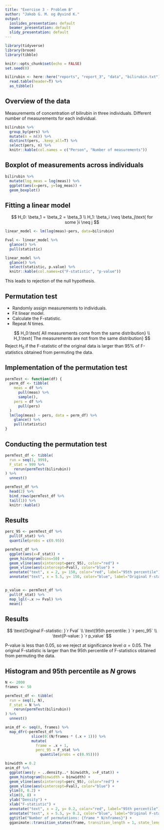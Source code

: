 ```yaml
---
title: "Exercise 3 - Problem B"
author: "Jakob G. M. og Øyvind K."
output:
  ioslides_presentation: default
  beamer_presentation: default
  slidy_presentation: default
---
```


```r
library(tidyverse)
library(broom)
library(tibble)

knitr::opts_chunk$set(echo = FALSE)
set.seed(0)

bilirubin <- here::here("reports", "report_3", "data", "bilirubin.txt") %>%
  read.table(header=T) %>%
  as_tibble()
```

## Overview of the data

Measurements of concentration of bilirubin in three individuals. Different number of measurements for each individual.

```r
bilirubin %>%
  group_by(pers) %>% 
  mutate(n = n()) %>% 
  distinct(pers, .keep_all=T) %>%
  select(pers, n) %>%
  knitr::kable(col.names = c("Person", "Number of measurements"))
```

## Boxplot of measurements across individuals

```r
bilirubin %>%
  mutate(log_meas = log(meas)) %>%
  ggplot(aes(x=pers, y=log_meas)) +
  geom_boxplot()
```



## Fitting a linear model

$$
H_0: \beta_1 = \beta_2 = \beta_3 \\
H_1: \beta_i \neq \beta_j\text{ for some }i \neq j
$$


```r
linear_model <- lm(log(meas)~pers, data=bilirubin)

Fval <- linear_model %>%
  glance() %>%
  pull(statistic)

linear_model %>%
  glance() %>%
  select(statistic, p.value) %>% 
  knitr::kable(col.names=c("F-statistic", "p-value"))
```

This leads to rejection of the null hypothesis.


## Permutation test

- Randomly assign measurements to individuals. 
- Fit linear model.
- Calculate the F-statistic.
- Repeat $N$ times.

$$
H_0:\text{ All measurements come from the same distribution} \\
H_1:\text{ The measurements are not from the same distribution}
$$
Reject $H_0$ if the F-statistic of the original data is larger than $95\%$ of F-statistics obtained from permuting the data. 

## Implementation of the permutation test

```r
permTest <- function(df) {
  perm_df <- tibble(
    meas = df %>%
      pull(meas) %>%
      sample(),
    pers = df %>%
      pull(pers)
  )
  lm(log(meas) ~ pers, data = perm_df) %>%
    glance() %>%
    pull(statistic)
}
```

## Conducting the permutation test

```r
permTest_df <- tibble(
  run = seq(1, 999),
  F_stat = 999 %>%
    rerun(permTest(bilirubin))
) %>%
  unnest()
```

```r
permTest_df %>%
  head(2) %>%
  bind_rows(permTest_df %>%
  tail(1)) %>%
  knitr::kable()
```


## Results

```r
perc_95 <- permTest_df %>%
  pull(F_stat) %>% 
  quantile(probs = c(0.95))

permTest_df %>%
  ggplot(aes(x=F_stat)) +
  geom_histogram(bins=50) +
  geom_vline(aes(xintercept=perc_95), color="red") +
  geom_vline(aes(xintercept=Fval), color="blue") +
  annotate("text", x = 2, y= 150, color="red", label="95th percentile") +
  annotate("text", x = 5.5, y= 150, color="blue", label="Original F-statistic")
  

p_value <- permTest_df %>%
  pull(F_stat) %>%
  map_lgl(~.x >= Fval) %>%
  mean()
```

## Results

$$
\text{Original F-statistic: }`r Fval` \\
\text{95th percentile: }  `r perc_95` \\
\text{P-value: } `r p_value`
$$

P-value is less than $0.05$, so we reject at significance level $\alpha = 0.05$. The original F-statistic is larger than the 95th percentile of F-statistics obtained from permuting the data. 

## Histogram and 95th percentile as $N$ grows

```r
N <- 2000
frames <- 50

permTest_df <- tibble(
  run = seq(1, N),
  F_stat = N %>%
    rerun(permTest(bilirubin))
) %>%
  unnest()

anim_df <- seq(0, frames) %>%
  map_dfr(~permTest_df %>%
            slice(0:(N/frames * (.x + 1))) %>%
            mutate(
              frame = .x + 1,
              perc_95 = F_stat %>%
                quantile(probs = c(0.95))))

binwidth = 0.2
anim_df %>%
  ggplot(aes(y = ..density..* binwidth, x=F_stat)) +
  geom_histogram(binwidth = binwidth) +
  geom_vline(aes(xintercept=perc_95), color="red") + 
  geom_vline(aes(xintercept=Fval), color="blue") +
  ylim(0, 0.2) +
  xlim(0, 8) +
  ylab("Density") + 
  xlab("F-statistic") + 
  annotate("text", x = 2, y= 0.2, color="red", label="95th percentile") +
  annotate("text", x = 5.5, y= 0.2, color="blue", label="Original F-statistic") +
  ggtitle("Number of permutations: {frame * N/nframes}") + 
  gganimate::transition_states(frame, transition_length = 1, state_length = 1)
```

